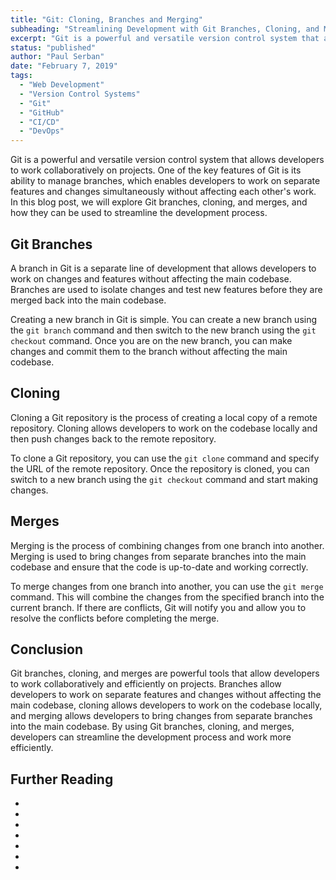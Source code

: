 ```yaml
---
title: "Git: Cloning, Branches and Merging"
subheading: "Streamlining Development with Git Branches, Cloning, and Merges"
excerpt: "Git is a powerful and versatile version control system that allows developers to work collaboratively on projects. One of the key features of Git is its ability to manage branches, which enables developers to work on separate features and changes simultaneously without affecting each other's work. In this blog post, we will explore Git branches, cloning, and merges, and how they can be used to streamline the development process."
status: "published"
author: "Paul Serban"
date: "February 7, 2019"
tags:
  - "Web Development"
  - "Version Control Systems"
  - "Git"
  - "GitHub"
  - "CI/CD"
  - "DevOps"
---
```


Git is a powerful and versatile version control system that allows developers to work collaboratively on projects. One of the key features of Git is its ability to manage branches, which enables developers to work on separate features and changes simultaneously without affecting each other's work. In this blog post, we will explore Git branches, cloning, and merges, and how they can be used to streamline the development process.

## Git Branches
A branch in Git is a separate line of development that allows developers to work on changes and features without affecting the main codebase. Branches are used to isolate changes and test new features before they are merged back into the main codebase.

Creating a new branch in Git is simple. You can create a new branch using the `git branch` command and then switch to the new branch using the `git checkout` command. Once you are on the new branch, you can make changes and commit them to the branch without affecting the main codebase.

## Cloning
Cloning a Git repository is the process of creating a local copy of a remote repository. Cloning allows developers to work on the codebase locally and then push changes back to the remote repository.

To clone a Git repository, you can use the `git clone` command and specify the URL of the remote repository. Once the repository is cloned, you can switch to a new branch using the `git checkout` command and start making changes.

## Merges
Merging is the process of combining changes from one branch into another. Merging is used to bring changes from separate branches into the main codebase and ensure that the code is up-to-date and working correctly.

To merge changes from one branch into another, you can use the `git merge` command. This will combine the changes from the specified branch into the current branch. If there are conflicts, Git will notify you and allow you to resolve the conflicts before completing the merge.

## Conclusion
Git branches, cloning, and merges are powerful tools that allow developers to work collaboratively and efficiently on projects. Branches allow developers to work on separate features and changes without affecting the main codebase, cloning allows developers to work on the codebase locally, and merging allows developers to bring changes from separate branches into the main codebase. By using Git branches, cloning, and merges, developers can streamline the development process and work more efficiently.

## Further Reading

- <Link href="/blog/posts/distributed-control-systems-the-modern-standard-for-software-development" label={`Distributed Version Control Systems: The Modern Standard for Software Development`}isInternal={true} />
- <Link href="/blog/posts/git-an-introduction" label={`Git: An Introduction`} isInternal={true} />
- <Link href="/blog/posts/git-essentials-commands-for-effecient-version-control" label={`Git: Mastering Git: Essential Commands for Efficient Version Control`} isInternal={true} />
- <Link href="/blog/posts/understanding-git-branching-models-a-guide-for-developers" label={`Understanding Git Branching Models: A Guide for Developers`} isInternal={true} />
- <Link href="/blog/posts/git-flow-a-powerful-branching-model-for-collaborative-development" label={`Git Flow: A Powerful Branching Model for Collaborative Development`} isInternal={true} />
- <Link href="/blog/posts/gitflow-branching-model-pros-and-cons" label={`Gitflow: Pros and Cons`} isInternal={true} />
- <Link href="/blog/posts/git-branching-strategies-patterns-paaractices-and-collaboration-workflows" label={`A Comprehensive Guide to Git Branching Strategies and Collaboration Workflows`} isInternal={true} />